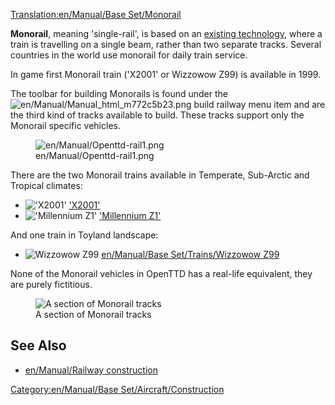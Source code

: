 [[Translation:en/Manual/Base Set/Monorail]]
{{en/Manual/Base Set/Types of railways}}

'''Monorail''', meaning 'single-rail', is based on an [https://www.wikipedia.org/wiki/Monorail existing technology], where a train is travelling on a single beam, rather than two separate tracks. Several countries in the world use monorail for daily train service.

In game first Monorail train ('X2001' or Wizzowow Z99) is available in 1999.

The toolbar for building Monorails is found under the [[File:en/Manual/Manual html m772c5b23.png]] build railway menu item and are the third kind of tracks available to build. These tracks support only the Monorail specific vehicles.

[[File:en/Manual/Openttd-rail1.png|none]]

There are the two Monorail trains available in Temperate, Sub-Arctic and Tropical climates:
*[[File:en/Manual/Base Set/Trains/X2001.png|'X2001']] [[en/Manual/Base Set/Trains/X2001|'X2001']]
*[[File:en/Manual/Base Set/Trains/Millenniumz1.png|'Millennium Z1']] [[en/Manual/Base Set/Trains/Millennium Z1|'Millennium Z1']]
And one train in Toyland landscape:
*[[File:en/Manual/Base Set/Trains/Wizzowowz99.png|Wizzowow Z99]] [[en/Manual/Base Set/Trains/Wizzowow Z99]]

None of the Monorail vehicles in OpenTTD has a real-life equivalent, they are purely fictitious.

[[File:en/Manual/Base Set/MonorialTemp.png|none|frame|A section of Monorail tracks]]

==See Also==
*[[en/Manual/Railway construction]]

[[Category:en/Manual/Base Set/Aircraft/Construction]]